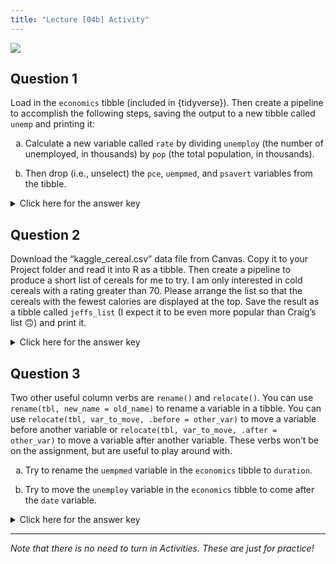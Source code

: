 ```yaml
---
title: "Lecture [04b] Activity"
---
```


![](../../img/programmer_2780E3.svg){.hero}

## Question 1

Load in the `economics` tibble (included in \{tidyverse\}). Then create a pipeline to accomplish the following steps, saving the output to a new tibble called `unemp` and printing it:

a) Calculate a new variable called `rate` by dividing `unemploy` (the number of unemployed, in thousands) by `pop` (the total population, in thousands).

b) Then drop (i.e., unselect) the `pce`, `uempmed`, and `psavert` variables from the tibble.

<p><details>
<summary>Click here for the answer key</summary>
<blockquote>

Final Pipeline:

```r
#| message: false

library(tidyverse)
unemp <- 
  economics |> 
  mutate(rate = unemploy / pop) |> 
  select(-pce, -uempmed, -psavert) |> 
  print()
```

</blockquote></details></p>


## Question 2

Download the "kaggle_cereal.csv" data file from Canvas. Copy it to your Project folder and read it into R as a tibble. Then create a pipeline to produce a short list of cereals for me to try. I am only interested in cold cereals with a rating greater than 70. Please arrange the list so that the cereals with the fewest calories are displayed at the top. Save the result as a tibble called `jeffs_list` (I expect it to be even more popular than Craig's list 🙃) and print it.

<p><details>
<summary>Click here for the answer key</summary>
<blockquote>

```r
#| message: false

jeffs_list <- 
  read_csv("../../data/kaggle_cereal.csv")  |> 
  filter(type == "cold" & rating > 70) |> 
  arrange(calories) |> 
  print()
```

</blockquote></details></p>


## Question 3

Two other useful column verbs are `rename()` and `relocate()`. You can use `rename(tbl, new_name = old_name)` to rename a variable in a tibble. You can use `relocate(tbl, var_to_move, .before = other_var)` to move a variable before another variable or `relocate(tbl, var_to_move, .after = other_var)` to move a variable after another variable. These verbs won't be on the assignment, but are useful to play around with.

a) Try to rename the `uempmed` variable in the `economics` tibble to `duration`.

b) Try to move the `unemploy` variable in the `economics` tibble to come after the `date` variable.

<p><details>
<summary>Click here for the answer key</summary>
<blockquote>

**Part (a)**

```r
#| message: false

library(tidyverse)
rename(economics, duration = uempmed)
```

**Part (b)**

```r
relocate(economics, unemploy, .after = date)
```

</blockquote></details></p>

---

*Note that there is no need to turn in Activities. These are just for practice!*
